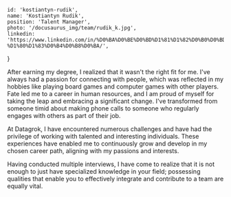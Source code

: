 <!-- markdownlint-disable first-line-h1 -->


    id: 'kostiantyn-rudik',
    name: 'Kostiantyn Rudik',
    position: 'Talent Manager',
    photo: '/docusaurus_img/team/rudik_k.jpg',
    linkedin: 'https://www.linkedin.com/in/%D0%BA%D0%BE%D0%BD%D1%81%D1%82%D0%B0%D0%BD%D1%82%D0%B8%D0%BD-%D1%80%D1%83%D0%B4%D0%B8%D0%BA/',
}

<Card meta={meta}>

After earning my degree, I realized that it wasn't the right fit for me. I've always had a passion for connecting with people, which was reflected in my hobbies like playing board games and computer games with other players. Fate led me to a career in human resources, and I am proud of myself for taking the leap and embracing a significant change. I've transformed from someone timid about making phone calls to someone who regularly engages with others as part of their job.

At Datagrok, I have encountered numerous challenges and have had the privilege of working with talented and interesting individuals. These experiences have enabled me to continuously grow and develop in my chosen career path, aligning with my passions and interests.

Having conducted multiple interviews, I have come to realize that it is not enough to just have specialized knowledge in your field; possessing qualities that enable you to effectively integrate and contribute to a team are equally vital.

</Card>
